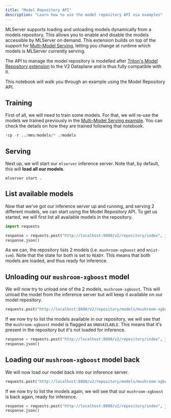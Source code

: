 ```yaml
---
title: "Model Repository API"
description: "Learn how to use the model repository API via examples"
---
```


MLServer supports loading and unloading models dynamically from a models repository.
This allows you to enable and disable the models accessible by MLServer on demand.
This extension builds on top of the support for [Multi-Model Serving](../mms/README.md), letting you change at runtime which models is MLServer currently serving.

The API to manage the model repository is modelled after [Triton's Model Repository extension](https://github.com/triton-inference-server/server/blob/master/docs/protocol/extension_model_repository.md) to the V2 Dataplane and is thus fully compatible with it.

This notebook will walk you through an example using the Model Repository API.


## Training

First of all, we will need to train some models.
For that, we will re-use the models we trained previously in the [Multi-Model Serving example](../mms/README.md).
You can check the details on how they are trained following that notebook.


```python
!cp -r ../mms/models/* ./models
```

## Serving

Next up, we will start our `mlserver` inference server.
Note that, by default, this will **load all our models**.

```shell
mlserver start .
```

## List available models

Now that we've got our inference server up and running, and serving 2 different models, we can start using the Model Repository API.
To get us started, we will first list all available models in the repository.


```python
import requests

response = requests.post("http://localhost:8080/v2/repository/index", json={})
response.json()
```

As we can, the repository lists 2 models (i.e. `mushroom-xgboost` and `mnist-svm`).
Note that the state for both is set to `READY`.
This means that both models are loaded, and thus ready for inference.

## Unloading our `mushroom-xgboost` model

We will now try to unload one of the 2 models, `mushroom-xgboost`.
This will unload the model from the inference server but will keep it available on our model repository.


```python
requests.post("http://localhost:8080/v2/repository/models/mushroom-xgboost/unload")
```

If we now try to list the models available in our repository, we will see that the `mushroom-xgboost` model is flagged as `UNAVAILABLE`.
This means that it's present in the repository but it's not loaded for inference.


```python
response = requests.post("http://localhost:8080/v2/repository/index", json={})
response.json()
```

## Loading our `mushroom-xgboost` model back

We will now load our model back into our inference server.


```python
requests.post("http://localhost:8080/v2/repository/models/mushroom-xgboost/load")
```

If we now try to list the models again, we will see that our `mushroom-xgboost` is back again, ready for inference.


```python
response = requests.post("http://localhost:8080/v2/repository/index", json={})
response.json()
```